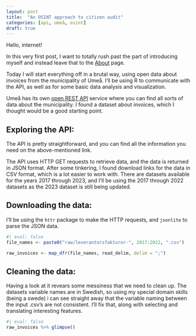 ```yaml
---
layout: post
title:  "An OSINT approach to citizen audit"
categories: [api, umeå, osint]
draft: true
---
```




Hello, internet!

In this very first post, I want to totally rush past the part of introducing myself and instead leave that to the [About](../about.markdown) page.

Today I will start everything off in a brutal way, using open data about invoices from the municipality of Umeå. I'll be using R to communicate with the API, as well as for some basic data analysis and visualization.

Umeå has its own [open REST API](https://opendata.umea.se/api) service where you can find all sorts of data about the municipality. I found a dataset about invoices, which I thought would be a good starting point.

## Exploring the API:

The API is pretty straightforward, and you can find all the information you need on the above-mentioned link.

The API uses HTTP GET requests to retrieve data, and the data is returned in JSON format. After some tinkering, I found download links for the data in CSV format, which is a lot easier to work with. There are datasets available for the years 2017 through 2023, and I'll be using the 2017 through 2022 datasets as the 2023 dataset is still being updated.

## Downloading the data:

I'll be using the `httr` package to make the HTTP requests, and `jsonlite` to parse the JSON data.

```r
#| eval: false
file_names <- paste0("raw/leverantorsfakturor-", 2017:2022, ".csv")

raw_invoices <- map_dfr(file_names, read_delim, delim = ";")
```

## Cleaning the data:

Having a look at it revears some messiness that we need to clean up. The datasets variable names are in Swedish, so using my special domain skills (being a swede) i can see straight away that the variable naming between the input .csv's are not consistent. I'll fix that, along with selecting and translating interesting features.

```r
#| eval: false
raw_invoices %>% glimpse()
```
